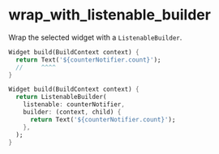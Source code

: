 # wrap_with_listenable_builder

Wrap the selected widget with a `ListenableBuilder`.

```dart title="Before"
Widget build(BuildContext context) {
  return Text('${counterNotifier.count}');
  //     ^^^^
}
```

```dart title="After"
Widget build(BuildContext context) {
  return ListenableBuilder(
    listenable: counterNotifier,
    builder: (context, child) {
      return Text('${counterNotifier.count}');
    },
  );
}
```
